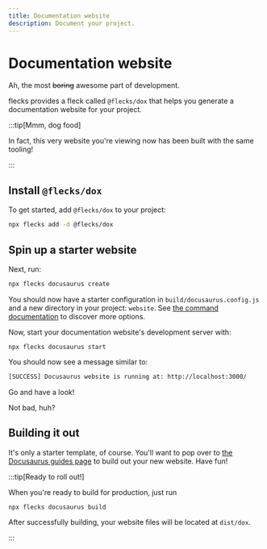 ```yaml
---
title: Documentation website
description: Document your project.
---
```



# Documentation website

Ah, the most ~~boring~~ awesome part of development.

flecks provides a fleck called `@flecks/dox` that helps you generate a documentation website for
your project.

:::tip[Mmm, dog food]

In fact, this very website you're viewing now has been built with the same tooling!

:::

## Install `@flecks/dox`

To get started, add `@flecks/dox` to your project:

```bash
npx flecks add -d @flecks/dox
```

## Spin up a starter website

Next, run:

```bash
npx flecks docusaurus create
```

You should now have a starter configuration in `build/docusaurus.config.js` and a new directory
in your project: `website`. See [the command documentation](/docs/cli#docusaurus) to discover more
options.

Now, start your documentation website's development server with:

```
npx flecks docusaurus start
```

You should now see a message similar to:

```bash
[SUCCESS] Docusaurus website is running at: http://localhost:3000/
```

Go and have a look!

<ImageRow>
  <ThemedImage
    alt="Screenshot of the front page of the generated documentation site"
    sources={{
      light: useBaseUrl('/flecks-dox-1-light.png'),
      dark: useBaseUrl('/flecks-dox-1.png'),
    }}
  />
  <ThemedImage
    alt="Screenshot of the documentation introduction page of the generated documentation site"
    sources={{
      light: useBaseUrl('/flecks-dox-2-light.png'),
      dark: useBaseUrl('/flecks-dox-2.png'),
    }}
  />
</ImageRow>

Not bad, huh?

## Building it out

It's only a starter template, of course. You'll want to pop over to
[the Docusaurus guides page](https://docusaurus.io/docs/category/guides) to build out your new
website. Have fun!

:::tip[Ready to roll out!]

When you're ready to build for production, just run

```bash
npx flecks docusaurus build
```

After successfully building, your website files will be located at `dist/dox`.

:::
